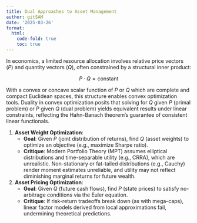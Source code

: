 ```yaml
---
title: Dual Approaches to Asset Management
author: gitSAM
date: '2025-03-26'
format:
  html:
    code-fold: true
    toc: true
---
```


In economics, a limited resource allocation involves relative price vectors ($P$) and quantity vectors ($Q$), often constrained by a structural inner product:

$$P \cdot Q = \text{constant}$$

With a convex or concave scalar function of $P$ or $Q$ which are complete and compact Euclidean spaces, this structure enables convex optimization tools. Duality in convex optimization posits that solving for $Q$ given $P$ (primal problem) or $P$ given $Q$ (dual problem) yields equivalent results under linear constraints, reflecting the Hahn-Banach theorem’s guarantee of consistent linear functionals.

1. **Asset Weight Optimization**:
   - **Goal**: Given $P$ (joint distribution of returns), find $Q$ (asset weights) to optimize an objective (e.g., maximize Sharpe ratio).
   - **Critique**: Modern Portfolio Theory (MPT) assumes elliptical distributions and time-separable utility (e.g., CRRA), which are unrealistic. Non-stationary or fat-tailed distributions (e.g., Cauchy) render moment estimates unreliable, and utility may not reflect diminishing marginal returns for future wealth.

2. **Asset Pricing Optimization**:
   - **Goal**: Given $Q$ (future cash flows), find $P$ (state prices) to satisfy no-arbitrage conditions via the Euler equation.
   - **Critique**: If risk-return tradeoffs break down (as with mega-caps), linear factor models derived from local approximations fail, undermining theoretical predictions.

